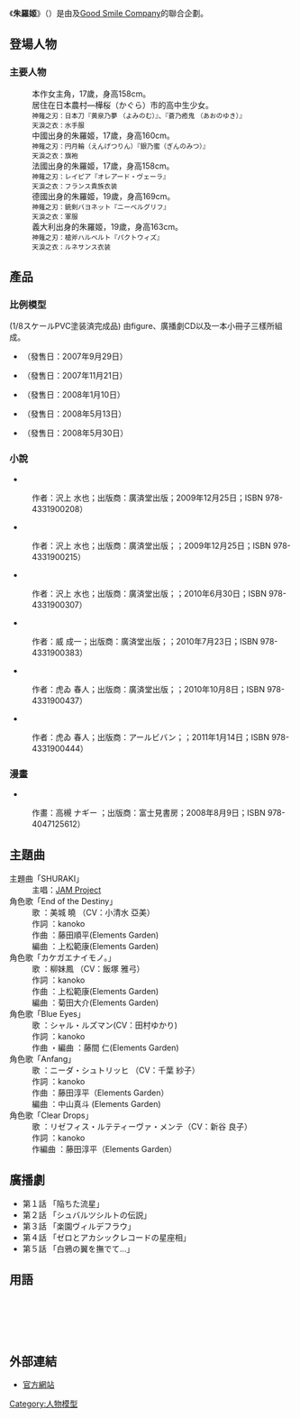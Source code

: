 《'''朱羅姬'''》（{{lang-ja|シュラキ，朱羅姫}}）是由{{tsl|ja|レッド・エンタテインメント||Red Entertainment}}及[[Good_Smile_Company|Good Smile Company]]的聯合企劃。

== 登場人物 ==
=== 主要人物 ===
; {{nihongo|美城 曉|美城 暁 (みしろ あかつき)|聲優：[[小清水亞美|小清水亞美]]}}
: 本作女主角，17歲，身高158cm。
: 居住在日本農村—樺桜（かぐら）市的高中生少女。
: <small>神薙之刃：日本刀『黄泉乃夢 （よみのむ）』、『蒼乃癒鬼 （あおのゆき）』
: 天淚之衣：水手服</small> 
; {{nihongo|柳 妹鳳|柳 妹鳳 (リウメイフェン)|聲優：[[飯塚雅弓|飯塚雅弓]]}}
: 中國出身的朱羅姬，17歲，身高160cm。
: <small>神薙之刃：円月輪（えんげつりん）『銀乃蜜（ぎんのみつ）』
: 天淚之衣：旗袍</small> 
; {{nihongo|夏爾|シャル・ルズマン|聲優：[[田村由香里|田村由香里]]}}
: 法國出身的朱羅姬，17歲，身高158cm。
: <small>神薙之刃：レイピア『オレアード・ヴェーラ』
: 天淚之衣：フランス貴族衣装</small> 
; {{nihongo|莉達|ニーダ・シュトリッヒ|聲優：[[千葉紗子|千葉紗子]]}}
: 德國出身的朱羅姬，19歲，身高169cm。
: <small>神薙之刃：銃剣バヨネット『ニーベルグリフ』
: 天淚之衣：軍服</small> 
; {{nihongo|里澤|リゼフィス・ルテティーヴァ・メンテ|聲優：[[新谷良子|新谷良子]]}}
: 義大利出身的朱羅姬，19歲，身高163cm。
: <small>神薙之刃：槍斧ハルベルト『パクトウィズ』
: 天淚之衣：ルネサンス衣装</small> 

== 產品 ==
=== 比例模型 ===
(1/8スケールPVC塗装済完成品)
由figure、廣播劇CD以及一本小冊子三樣所組成。
* {{lang|ja|シュラキ・トリニティ BOX-01 「美城 暁」}}（發售日：2007年9月29日）
* {{lang|ja|シュラキ・トリニティ BOX-02 「柳 妹鳳」}}（發售日：2007年11月21日）
* {{lang|ja|シュラキ・トリニティ BOX-03 「シャル」}}（發售日：2008年1月10日）
* {{lang|ja|シュラキ・トリニティ BOX-04 「ニーダ」}}（發售日：2008年5月13日）
* {{lang|ja|シュラキ・トリニティ BOX-05 「リゼ」}}（發售日：2008年5月30日）

=== 小說 ===
* {{lang|ja|シュラキ 「かくして、少女の朱き血は目覚める」}}
: 作者：沢上 水也；出版商：廣済堂出版；2009年12月25日；ISBN 978-4331900208）
* {{lang|ja|シュラキ 「希望という名の毒薬」}}
: 作者：沢上 水也；出版商：廣済堂出版；；2009年12月25日；ISBN 978-4331900215）
* {{lang|ja|シュラキ 「パラダイス・ロスト」}}
: 作者：沢上 水也；出版商：廣済堂出版；；2010年6月30日；ISBN 978-4331900307）
* {{lang|ja|シュラキ 「ゼロとアカシックレコードの星座相」}}
: 作者：威 成一；出版商：廣済堂出版；；2010年7月23日；ISBN 978-4331900383）
* {{lang|ja|シュラキ 「Avenger 死して尚、白き鴉は舞う」}}
: 作者：虎ゐ 春人；出版商：廣済堂出版；；2010年10月8日；ISBN 978-4331900437）
* {{lang|ja|シュラキ 「The Last Dance」}}
: 作者：虎ゐ 春人；出版商：アールビバン；；2011年1月14日；ISBN 978-4331900444）

=== 漫畫 ===
* {{lang|ja|シュラキ 1}}
: 作畫：高槻 ナギー ；出版商：富士見書房；2008年8月9日；ISBN 978-4047125612）
== 主題曲 ==
; 主題曲「SHURAKI」
: 主唱：[[JAM_Project|JAM Project]]
; 角色歌「End of the Destiny」
: 歌 ：美城 曉 （CV：小清水 亞美）
: 作詞 ：kanoko
: 作曲 ：藤田順平(Elements Garden)
: 編曲 ：上松範康(Elements Garden)
; 角色歌「カケガエナイモノ。」
: 歌 ：柳妹鳳 （CV：飯塚 雅弓）
: 作詞 ：kanoko
: 作曲 ：上松範康(Elements Garden)
: 編曲 ：菊田大介(Elements Garden)
; 角色歌「Blue Eyes」
: 歌 ：シャル・ルズマン(CV：田村ゆかり)
: 作詞 ：kanoko
: 作曲 ・編曲 ：藤間 仁(Elements Garden)
; 角色歌「Anfang」
: 歌 ：ニーダ・シュトリッヒ （CV：千葉 紗子）
: 作詞 ：kanoko
: 作曲 ：藤田淳平（Elements Garden）
: 編曲 ：中山真斗 (Elements Garden)
; 角色歌「Clear Drops」
: 歌 ：リゼフィス・ルテティーヴァ・メンテ（CV：新谷 良子）
: 作詞 ：kanoko
: 作編曲 ：藤田淳平（Elements Garden）
== 廣播劇 ==
*第１話 「陥ちた流星」
*第２話 「シュバルツシルトの伝説」
*第３話 「楽園ヴィルデフラウ」
*第４話 「ゼロとアカシックレコードの星座相」
*第５話 「白鴉の翼を撫でて…」

== 用語 ==
; {{nihongo|樺櫻市|樺桜（かぐら）市}}
; {{nihongo|朱羅姬|朱羅姫（シュラキ）}}
; {{nihongo|朧神|朧神（おばろがみ）}}
; {{nihongo|神薙之刃|神薙（かんなぎ）の刃}}
; {{nihongo|天淚之衣|天涙（てんるい）の衣}}
== 外部連結 ==
*{{ja icon}} [http://www.shuraki.jp/index.html 官方網站] {{Wayback|url=http://www.shuraki.jp/index.html |date=20191114213237 }}

{{DEFAULTSORT:SHURAKI}}
[[Category:人物模型|Category:人物模型]]